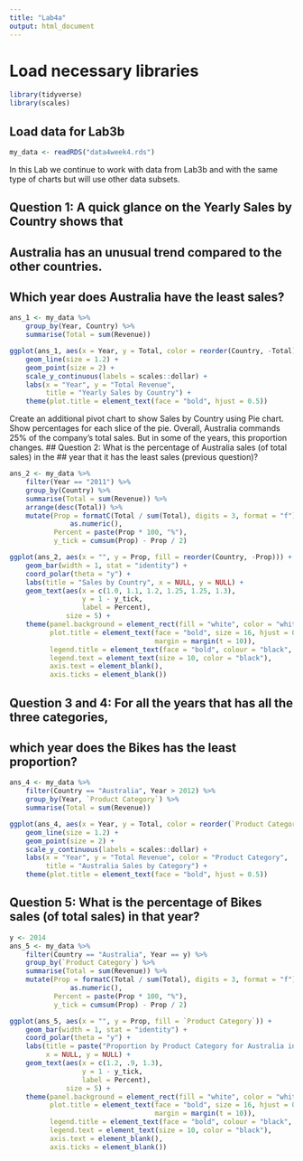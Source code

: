 ```yaml
---
title: "Lab4a"
output: html_document
---
```


# Load necessary libraries
```r
library(tidyverse)
library(scales)
```
## Load data for Lab3b
```r
my_data <- readRDS("data4week4.rds")
```
In this Lab we continue to work with data from Lab3b and with the same type of 
charts but will use other data subsets.

## Question 1: A quick glance on the Yearly Sales by Country shows that
## Australia has an unusual trend compared to the other countries.
## Which year does Australia have the least sales?
```r
ans_1 <- my_data %>%
    group_by(Year, Country) %>%
    summarise(Total = sum(Revenue))

ggplot(ans_1, aes(x = Year, y = Total, color = reorder(Country, -Total))) +
    geom_line(size = 1.2) +
    geom_point(size = 2) +
    scale_y_continuous(labels = scales::dollar) +
    labs(x = "Year", y = "Total Revenue",
         title = "Yearly Sales by Country") +
    theme(plot.title = element_text(face = "bold", hjust = 0.5))
```
Create an additional pivot chart to show Sales by Country using Pie chart.
Show percentages for each slice of the pie. Overall, Australia commands 25%
of the company's total sales. But in some of the years, this proportion changes.
## Question 2: What is the percentage of Australia sales (of total sales) in the
## year that it has the least sales (previous question)?
```r
ans_2 <- my_data %>%
    filter(Year == "2011") %>%
    group_by(Country) %>%
    summarise(Total = sum(Revenue)) %>%
    arrange(desc(Total)) %>%
    mutate(Prop = formatC(Total / sum(Total), digits = 3, format = "f") %>%
               as.numeric(),
           Percent = paste(Prop * 100, "%"),
           y_tick = cumsum(Prop) - Prop / 2)

ggplot(ans_2, aes(x = "", y = Prop, fill = reorder(Country, -Prop))) +
    geom_bar(width = 1, stat = "identity") +
    coord_polar(theta = "y") +
    labs(title = "Sales by Country", x = NULL, y = NULL) +
    geom_text(aes(x = c(1.0, 1.1, 1.2, 1.25, 1.25, 1.3),
                  y = 1 - y_tick,
                  label = Percent),
              size = 5) +
    theme(panel.background = element_rect(fill = "white", color = "white"),
          plot.title = element_text(face = "bold", size = 16, hjust = 0.6,
                                    margin = margin(t = 10)),
          legend.title = element_text(face = "bold", colour = "black", size = 12),
          legend.text = element_text(size = 10, color = "black"),
          axis.text = element_blank(),
          axis.ticks = element_blank())
```
## Question 3 and 4: For all the years that has all the three categories,
## which year does the Bikes has the least proportion?
```r
ans_4 <- my_data %>%
    filter(Country == "Australia", Year > 2012) %>%
    group_by(Year, `Product Category`) %>%
    summarise(Total = sum(Revenue))

ggplot(ans_4, aes(x = Year, y = Total, color = reorder(`Product Category`, - Total))) +
    geom_line(size = 1.2) +
    geom_point(size = 2) +
    scale_y_continuous(labels = scales::dollar) +
    labs(x = "Year", y = "Total Revenue", color = "Product Category",
         title = "Australia Sales by Category") +
    theme(plot.title = element_text(face = "bold", hjust = 0.5))
```
## Question 5: What is the percentage of Bikes sales (of total sales) in that year?
```r
y <- 2014
ans_5 <- my_data %>%
    filter(Country == "Australia", Year == y) %>%
    group_by(`Product Category`) %>%
    summarise(Total = sum(Revenue)) %>%
    mutate(Prop = formatC(Total / sum(Total), digits = 3, format = "f") %>%
               as.numeric(),
           Percent = paste(Prop * 100, "%"),
           y_tick = cumsum(Prop) - Prop / 2)

ggplot(ans_5, aes(x = "", y = Prop, fill = `Product Category`)) +
    geom_bar(width = 1, stat = "identity") +
    coord_polar(theta = "y") +
    labs(title = paste("Proportion by Product Category for Australia in", y),
         x = NULL, y = NULL) +
    geom_text(aes(x = c(1.2, .9, 1.3),
                  y = 1 - y_tick,
                  label = Percent),
              size = 5) +
    theme(panel.background = element_rect(fill = "white", color = "white"),
          plot.title = element_text(face = "bold", size = 16, hjust = 0.0,
                                    margin = margin(t = 10)),
          legend.title = element_text(face = "bold", colour = "black", size = 12),
          legend.text = element_text(size = 10, color = "black"),
          axis.text = element_blank(),
          axis.ticks = element_blank())
```
